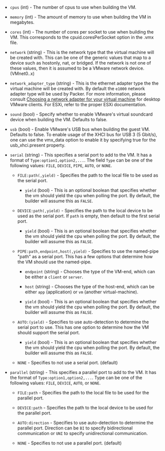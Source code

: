<!-- Code generated from the comments of the HWConfig struct in builder/vmware/common/hw_config.go; DO NOT EDIT MANUALLY -->

- `cpus` (int) - The number of cpus to use when building the VM.

- `memory` (int) - The amount of memory to use when building the VM in megabytes.

- `cores` (int) - The number of cores per socket to use when building the VM. This
  corresponds to the cpuid.coresPerSocket option in the .vmx file.

- `network` (string) - This is the network type that the virtual machine will be created with.
  This can be one of the generic values that map to a device such as
  hostonly, nat, or bridged. If the network is not one of these values,
  then it is assumed to be a VMware network device. (VMnet0..x)

- `network_adapter_type` (string) - This is the ethernet adapter type the the virtual machine will be
  created with. By default the `e1000` network adapter type will be used
  by Packer. For more information, please consult [Choosing a network
  adapter for your virtual
  machine](https://kb.vmware.com/s/article/1001805) for desktop VMware
  clients. For ESXi, refer to the proper ESXi documentation.

- `sound` (bool) - Specify whether to enable VMware's virtual soundcard device when
  building the VM. Defaults to false.

- `usb` (bool) - Enable VMware's USB bus when building the guest VM. Defaults to false.
  To enable usage of the XHCI bus for USB 3 (5 Gbit/s), one can use the
  vmx_data option to enable it by specifying true for the usb_xhci.present
  property.

- `serial` (string) - This specifies a serial port to add to the VM. It has a format of
  `Type:option1,option2,...`. The field `Type` can be one of the following
  values: `FILE`, `DEVICE`, `PIPE`, `AUTO`, or `NONE`.
  
  * `FILE:path(,yield)` - Specifies the path to the local file to be used
    as the serial port.
  
    * `yield` (bool) - This is an optional boolean that specifies
      whether the vm should yield the cpu when polling the port. By
      default, the builder will assume this as `FALSE`.
  
  * `DEVICE:path(,yield)` - Specifies the path to the local device to be
     used as the serial port. If `path` is empty, then default to the first
    serial port.
  
    * `yield` (bool) - This is an optional boolean that specifies
      whether the vm should yield the cpu when polling the port. By
      default, the builder will assume this as `FALSE`.
  
  * `PIPE:path,endpoint,host(,yield)` - Specifies to use the named-pipe
    "path" as a serial port. This has a few options that determine how the
    VM should use the named-pipe.
  
    * `endpoint` (string) - Chooses the type of the VM-end, which can be
      either a `client` or `server`.
  
    * `host` (string)     - Chooses the type of the host-end, which can
      be either `app` (application) or `vm` (another virtual-machine).
  
    * `yield` (bool)      - This is an optional boolean that specifies
      whether the vm should yield the cpu when polling the port. By
      default, the builder will assume this as `FALSE`.
  
  * `AUTO:(yield)` - Specifies to use auto-detection to determine the
    serial port to use. This has one option to determine how the VM should
    support the serial port.
  
    * `yield` (bool) - This is an optional boolean that specifies
      whether the vm should yield the cpu when polling the port. By
      default, the builder will assume this as `FALSE`.
  
  * `NONE` - Specifies to not use a serial port. (default)

- `parallel` (string) - This specifies a parallel port to add to the VM. It has the format of
  `Type:option1,option2,...`. Type can be one of the following values:
  `FILE`, `DEVICE`, `AUTO`, or `NONE`.
  
  * `FILE:path` 		- Specifies the path to the local file to be used
    for the parallel port.
  
  * `DEVICE:path`	 	- Specifies the path to the local device to be used
    for the parallel port.
  
  * `AUTO:direction`   - Specifies to use auto-detection to determine the
    parallel port. Direction can be `BI` to specify bidirectional
    communication or `UNI` to specify unidirectional communication.
  
  * `NONE` 			- Specifies to not use a parallel port. (default)
